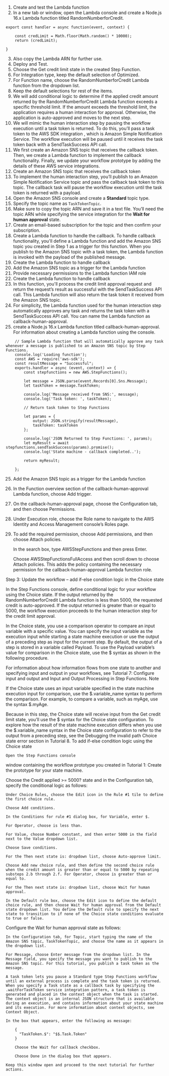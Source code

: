 1. Create and test the Lambda function
2. In a new tab or window, open the Lambda console and create a Node.js 16.x Lambda function titled RandomNumberforCredit. 
```Lambda
export const handler = async function(event, context) {

    const credLimit = Math.floor(Math.random() * 10000);
    return (credLimit);
    
}
```
3. Also copy the Lambda ARN for further use.
4. Deploy and Test.
5. Choose the Get credit limit state in the created Step Function.
6. For Integration type, keep the default selection of Optimized.
7. For Function name, choose the RandomNumberforCredit Lambda function from the dropdown list.
8. Keep the default selections for rest of the items.
9. We will add conditional logic to determine if the applied credit amount returned by the RandomNumberforCredit Lambda function exceeds a specific threshold limit. If the amount exceeds the threshold limit, the application requires a human interaction for approval. Otherwise, the application is auto-approved and moves to the next step.
10. We will mimic the human interaction step by pausing the workflow execution until a task token is returned. To do this, you’ll pass a task token to the AWS SDK integration , which is Amazon Simple Notification Service. The workflow execution will be paused until it receives the task token back with a SendTaskSuccess API call.
11. We first create an Amazon SNS topic that receives the callback token. Then, we create a Lambda function to implement the callback functionality. Finally, we update your workflow prototype by adding the details of these AWS service integrations.
12. Create an Amazon SNS topic that receives the callback token
13. To implement the human interaction step, you’ll publish to an Amazon Simple Notification Service topic and pass the callback task token to this topic. The callback task will pause the workflow execution until the task token is returned with a payload.
14. Open the Amazon SNS console and create a **Standard** topic type. 
15. Specify the topic name as `TaskTokenTopic`.
16. Make sure to copy the topic ARN and save it in a text file. You’ll need the topic ARN while specifying the service integration for the **Wait for human approval** state.
17. Create an email-based subscription for the topic and then confirm your subscription.
18. Create a Lambda function to handle the callback. To handle callback functionality, you'll define a Lambda function and add the Amazon SNS topic you created in Step 1 as a trigger for this function. When you publish to the Amazon SNS topic with a task token, the Lambda function is invoked with the payload of the published message.
19. Create the Lambda function to handle callback
20. Add the Amazon SNS topic as a trigger for the Lambda function
21. Provide necessary permissions to the Lambda function IAM role
22.  Create the Lambda function to handle callback
23. In this function, you'll process the credit limit approval request and return the request’s result as successful with the SendTaskSuccess API call. This Lambda function will also return the task token it received from the Amazon SNS topic.
24. For simplicity, the Lambda function used for the human interaction step automatically approves any task and returns the task token with a SendTaskSuccess API call. You can name the Lambda function as callback-human-approval.
25. create a Node.js 16.x Lambda function titled callback-human-approval. For information about creating a Lambda function using the console.

```
    // Sample Lambda function that will automatically approve any task whenever a message is published to an Amazon SNS topic by Step Functions.
    console.log('Loading function');
    const AWS = require('aws-sdk');
    const resultMessage = "Successful";
    exports.handler = async (event, context) => {
        const stepfunctions = new AWS.StepFunctions();
        
        let message = JSON.parse(event.Records[0].Sns.Message);
        let taskToken = message.TaskToken;
        
        console.log('Message received from SNS:', message); 
        console.log('Task token: ', taskToken);
        
        // Return task token to Step Functions
        
        let params = {
            output: JSON.stringify(resultMessage),
            taskToken: taskToken
        };
        
        console.log('JSON Returned to Step Functions: ', params);
        let myResult = await stepfunctions.sendTaskSuccess(params).promise();
        console.log('State machine - callback completed..');
        
        return myResult;
        
    };

```
25. Add the Amazon SNS topic as a trigger for the Lambda function
26. In the Function overview section of the callback-human-approval Lambda function, choose Add trigger.
27. On the callback-human-approval page, choose the Configuration tab, and then choose Permissions.
28. Under Execution role, choose the Role name to navigate to the AWS Identity and Access Management console’s Roles page.
29. To add the required permission, choose Add permissions, and then choose Attach policies.

    In the search box, type AWSStepFunctions and then press Enter.

    Choose AWSStepFunctionsFullAccess and then scroll down to choose Attach policies. This adds the policy containing the necessary permission for the callback-human-approval Lambda function role.

Step 3: Update the workflow – add if-else condition logic in the Choice state

In the Step Functions console, define conditional logic for your workflow using the Choice state. If the output returned by the RandomNumberforCredit Lambda function is less than 5000, the requested credit is auto-approved. If the output returned is greater than or equal to 5000, the workflow execution proceeds to the human interaction step for the credit limit approval.

In the Choice state, you use a comparison operator to compare an input variable with a specific value. You can specify the input variable as the execution input while starting a state machine execution or use the output of a preceding step as input for the current step. By default, the output of a step is stored in a variable called Payload. To use the Payload variable’s value for comparison in the Choice state, use the $ syntax as shown in the following procedure.

For information about how information flows from one state to another and specifying input and output in your workflows, see Tutorial 7: Configure input and output and Input and Output Processing in Step Functions.
Note

If the Choice state uses an input variable specified in the state machine execution input for comparison, use the $.variable_name syntax to perform the comparison. For example, to compare a variable, such as myAge, use the syntax $.myAge.

Because in this step, the Choice state will receive input from the Get credit limit state, you’ll use the $ syntax for the Choice state configuration. To explore how the result of the state machine execution differs when you use the $.variable_name syntax in the Choice state configuration to refer to the output from a preceding step, see the Debugging the invalid path Choice state error section in Tutorial 8.
To add if-else condition logic using the Choice state

    Open the Step Functions console

window containing the workflow prototype you created in Tutorial 1: Create the prototype for your state machine.

Choose the Credit applied >= 5000? state and in the Configuration tab, specify the conditional logic as follows:

    Under Choice Rules, choose the Edit icon in the Rule #1 tile to define the first choice rule.

    Choose Add conditions.

    In the Conditions for rule #1 dialog box, for Variable, enter $.

    For Operator, choose is less than.

    For Value, choose Number constant, and then enter 5000 in the field next to the Value dropdown list.

    Choose Save conditions.

    For the Then next state is: dropdown list, choose Auto-approve limit.

    Choose Add new choice rule, and then define the second choice rule when the credit amount is greater than or equal to 5000 by repeating substeps 2.b through 2.f. For Operator, choose is greater than or equal to.

    For the Then next state is: dropdown list, choose Wait for human approval.

    In the Default rule box, choose the Edit icon to define the default choice rule, and then choose Wait for human approval from the Default state dropdown list. You define the Default rule to specify the next state to transition to if none of the Choice state conditions evaluate to true or false.

Configure the Wait for human approval state as follows:

    In the Configuration tab, for Topic, start typing the name of the Amazon SNS topic, TaskTokenTopic, and choose the name as it appears in the dropdown list.

    For Message, choose Enter message from the dropdown list. In the Message field, you specify the message you want to publish to the Amazon SNS topic. For this tutorial, you publish a task token as the message.

    A task token lets you pause a Standard type Step Functions workflow until an external process is complete and the task token is returned. When you specify a Task state as a callback task by specifying the .waitForTaskToken service integration pattern, a task token is generated and placed in the context object when the task is started. The context object is an internal JSON structure that is available during an execution, and contains information about your state machine and its execution. For more information about context objects, see Context Object.

    In the box that appears, enter the following as message:

        {
          "TaskToken.$": "$$.Task.Token"
        }

        Choose the Wait for callback checkbox.

        Choose Done in the dialog box that appears.

    Keep this window open and proceed to the next tutorial for further actions.

